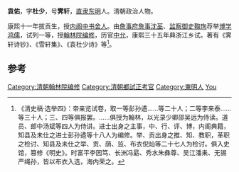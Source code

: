 '''袁佑'''，字'''杜少'''，号'''霁轩'''，[[直隶|直隶]][[东明|东明]]人。清朝政治人物。

康熙十一年拔贡生，授[[内阁中书舍人|内阁中书舍人]]。由[[詹事府|詹事府]][[詹事|詹事]][[沈荃|沈荃]]、[[监察御史|监察御史]][[鞠珣|鞠珣]]荐举[[博学鸿儒|博学鸿儒]]，试列一等，授[[翰林院编修|翰林院编修]]，历官[[中允|中允]]，康熙三十五年典浙江乡试。著有《霁轩诗钞》、《雪轩集》、《袁杜少诗》等<ref>《清史稿·选举四》：帝亲览试卷，取一等彭孙遹……等二十人；二等李来泰……等三十人；三、四等俱报罢。……俱授为翰林，以光录少卿邵吴远为侍读。道员、郎中汤斌等四人为侍讲。进士出身之主事，中、行、评、博，内阁典籍，知县及未仕之进士彭孙遹等十八人为编修。举、贡出身之推、知、教职，革职之检讨、知县及未仕之举、贡、荫、监、布衣倪灿等二十七人为检讨。俱入史馆，篡修《明史》。时富平李因笃、长洲冯勗、秀水朱彝尊、吴江潘耒、无锡严绳孙，皆以布衣入选，海内荣之。</ref>。

==参考==
{{reflist}}
{{清朝人物小作品}}
{{康熙十八年己未科博學宏詞}}
{{DEFAULTSORT:Yuan袁}}
[[Category:清朝翰林院编修|Category:清朝翰林院编修]]
[[Category:清朝鄉試正考官|Category:清朝鄉試正考官]]
[[Category:東明人|Category:東明人]]
[[Category:袁姓|You]]